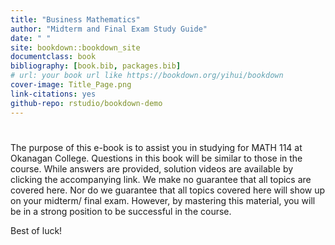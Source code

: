 --- 
title: "Business Mathematics"
author: "Midterm and Final Exam Study Guide"
date: " "
site: bookdown::bookdown_site
documentclass: book
bibliography: [book.bib, packages.bib]
# url: your book url like https://bookdown.org/yihui/bookdown
cover-image: Title_Page.png
link-citations: yes
github-repo: rstudio/bookdown-demo
---

#   {-}

The purpose of this e-book is to assist you in studying for MATH 114 at Okanagan College.  Questions in this book will be similar to those in the course.  While answers are provided, solution videos are available by clicking the accompanying link.  We make no guarantee that all topics are covered here.  Nor do we guarantee that all topics covered here will show up on your midterm/ final exam.  However, by mastering this material, you will be in a strong position to be successful in the course.

Best of luck!